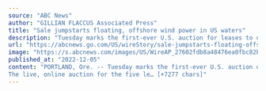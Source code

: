 ```yaml
---
source: "ABC News"
author: "GILLIAN FLACCUS Associated Press"
title: "Sale jumpstarts floating, offshore wind power in US waters"
description: "Tuesday marks the first-ever U.S. auction for leases to develop commercial-scale floating wind farms in the deep waters off the West Coast"
url: "https://abcnews.go.com/US/wireStory/sale-jumpstarts-floating-offshore-wind-power-us-waters-94487683"
image: "https://s.abcnews.com/images/US/WireAP_27602fdb8a48476ea0fbc82b55a7dbf0_16x9_992.jpg"
published_at: "2022-12-05"
content: "PORTLAND, Ore. -- Tuesday marks the first-ever U.S. auction of leases to develop commercial-scale floating wind farms, in the deep waters off the West Coast.
The live, online auction for the five le… [+7277 chars]"
---
```


